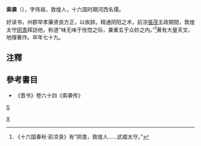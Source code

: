 '''索袭'''（{{bd|?||?|}}），字伟祖，敦煌人，十六国时期河西名儒。

好读书，州郡举孝廉贤良方正，以疾辞。精通阴阳之术，前涼[[張茂|張茂]]主政期間，敦煌太守[[阴澹|阴澹]]拜訪他，称道“味无味于恍惚之际，兼重玄于众妙之内。”<ref>《十六国春秋·前凉录》有“阴澹，敦煌人……武威太守。”</ref>著有大量天文、地理著作。卒年七十九。

== 注釋 ==
{{reflist}}
== 參考書目 ==
* 《晋书》卷六十四《索袭传》
[[category:晉朝人|S]]
[[Category:索姓|X]]